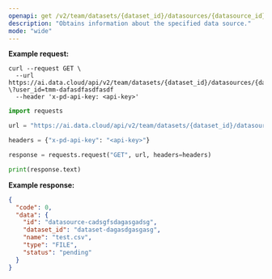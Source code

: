 ```yaml
---
openapi: get /v2/team/datasets/{dataset_id}/datasources/{datasource_id}
description: "Obtains information about the specified data source."
mode: "wide"
---
```


**Example request:**
<CodeGroup>
```curl cURL
curl --request GET \
  --url https://ai.data.cloud/api/v2/team/datasets/{dataset_id}/datasources/{datasource_id} \?user_id=tmm-dafasdfasdfasdf
  --header 'x-pd-api-key: <api-key>'
```

```python Python
import requests

url = "https://ai.data.cloud/api/v2/team/datasets/{dataset_id}/datasources/{datasource_id}?user_id=tmm-dafasdfasdfasdf"

headers = {"x-pd-api-key": "<api-key>"}

response = requests.request("GET", url, headers=headers)

print(response.text)
```
</CodeGroup>

**Example response:**

```json 200
{
  "code": 0,
  "data": {
    "id": "datasource-cadsgfsdagasgadsg",
    "dataset_id": "dataset-dagasdgasgasg",
    "name": "test.csv",
    "type": "FILE",
    "status": "pending"
  }
}
```